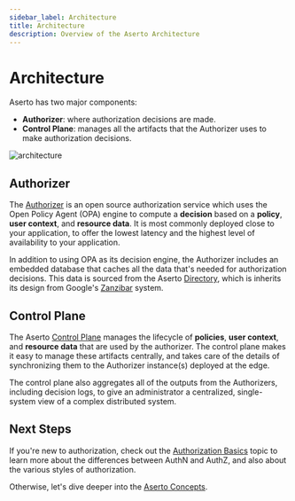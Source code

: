 ```yaml
---
sidebar_label: Architecture
title: Architecture
description: Overview of the Aserto Architecture
---
```


# Architecture

Aserto has two major components:
* **Authorizer**: where authorization decisions are made.
* **Control Plane**: manages all the artifacts that the Authorizer uses to make authorization decisions.

![architecture](/architecture.png)

## Authorizer

The [Authorizer](/docs/overview/authorizer) is an open source authorization service which uses the Open Policy Agent (OPA) engine to compute a **decision** based on a **policy**, **user context**, and **resource data**. It is most commonly deployed close to your application, to offer the lowest latency and the highest level of availability to your application.

In addition to using OPA as its decision engine, the Authorizer includes an embedded database that caches all the data that's needed for authorization decisions. This data is sourced from the Aserto [Directory](/docs/overview/directory), which is inherits its design from Google's [Zanzibar](https://research.google/pubs/pub48190/) system. 

## Control Plane

The Aserto [Control Plane](/docs/overview/control-plane) manages the lifecycle of **policies**, **user context**, and **resource data** that are used by the authorizer. The control plane makes it easy to manage these artifacts centrally, and takes care of the details of synchronizing them to the Authorizer instance(s) deployed at the edge.

The control plane also aggregates all of the outputs from the Authorizers, including decision logs, to give an administrator a centralized, single-system view of a complex distributed system.

## Next Steps

If you're new to authorization, check out the [Authorization Basics](/docs/authorization-basics/authz-vs-authn) topic to learn more about the differences between AuthN and AuthZ, and also about the various styles of authorization.

Otherwise, let's dive deeper into the [Aserto Concepts](/docs/overview/introduction).
